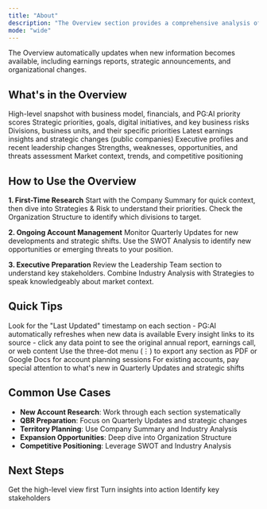 ```yaml
---
title: "About"
description: "The Overview section provides a comprehensive analysis of your target account, bringing together everything you need to understand their business, strategy, and opportunities."
mode: "wide"
---
```


<Info>
The Overview automatically updates when new information becomes available, including earnings reports, strategic announcements, and organizational changes.
</Info>

## What's in the Overview

<CardGroup cols={2}>
  <Card title="Company Summary" icon="building" href="/account-intelligence/overview/company-summary">
    High-level snapshot with business model, financials, and PG:AI priority scores
  </Card>
  <Card title="Strategies & Risk" icon="chess" href="/account-intelligence/overview/strategies-risk">
    Strategic priorities, goals, digital initiatives, and key business risks
  </Card>
  <Card title="Organization Structure" icon="sitemap" href="/account-intelligence/overview/organization-structure">
    Divisions, business units, and their specific priorities
  </Card>
  <Card title="Quarterly Updates" icon="calendar" href="/account-intelligence/overview/quarterly-updates">
    Latest earnings insights and strategic changes (public companies)
  </Card>
  <Card title="Leadership Team" icon="user-tie" href="/account-intelligence/overview/leadership-team">
    Executive profiles and recent leadership changes
  </Card>
  <Card title="SWOT Analysis" icon="chart-pie" href="/account-intelligence/overview/swot-analysis">
    Strengths, weaknesses, opportunities, and threats assessment
  </Card>
  <Card title="Industry Analysis" icon="industry" href="/account-intelligence/overview/industry-analysis">
    Market context, trends, and competitive positioning
  </Card>
</CardGroup>

## How to Use the Overview

**1. First-Time Research**
Start with the Company Summary for quick context, then dive into Strategies & Risk to understand their priorities. Check the Organization Structure to identify which divisions to target.

**2. Ongoing Account Management**
Monitor Quarterly Updates for new developments and strategic shifts. Use the SWOT Analysis to identify new opportunities or emerging threats to your position.

**3. Executive Preparation**
Review the Leadership Team section to understand key stakeholders. Combine Industry Analysis with Strategies to speak knowledgeably about market context.

## Quick Tips

<AccordionGroup>
  <Accordion title="Check data freshness">
    Look for the "Last Updated" timestamp on each section - PG:AI automatically refreshes when new data is available
  </Accordion>
  <Accordion title="Click through to sources">
    Every insight links to its source - click any data point to see the original annual report, earnings call, or web content
  </Accordion>
  <Accordion title="Export for offline use">
    Use the three-dot menu (⋮) to export any section as PDF or Google Docs for account planning sessions
  </Accordion>
  <Accordion title="Focus on changes">
    For existing accounts, pay special attention to what's new in Quarterly Updates and strategic shifts
  </Accordion>
</AccordionGroup>

## Common Use Cases

- **New Account Research**: Work through each section systematically
- **QBR Preparation**: Focus on Quarterly Updates and strategic changes
- **Territory Planning**: Use Company Summary and Industry Analysis
- **Expansion Opportunities**: Deep dive into Organization Structure
- **Competitive Positioning**: Leverage SWOT and Industry Analysis

## Next Steps

<CardGroup cols={3}>
  <Card title="Start with Summary" icon="play" href="/account-intelligence/overview/summary">
    Get the high-level view first
  </Card>
  <Card title="Build Engagement Plan" icon="handshake" href="/account-intelligence/engage">
    Turn insights into action
  </Card>
  <Card title="Find Contacts" icon="users" href="/account-intelligence/contacts">
    Identify key stakeholders
  </Card>
</CardGroup>

